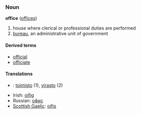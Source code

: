 ===Noun===
'''office''' ([[offices]])
#house where clerical or professional duties are performed
#[[bureau]], an administrative unit of government

====Derived terms====
*[[official]]
*[[officiate]]

====Translations====
*{{msg:fi}}: [[toimisto]] (1), [[virasto]] (2)
*Irish: [[oifig]]
*Russian: [[офис]]
*[[Scottish Gaelic]]: [[oifis]]